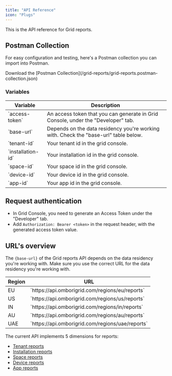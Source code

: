 ```yaml
---
title: "API Reference"
icon: "Plugs"
---
```


This is the API reference for Grid reports.

## Postman Collection

For easy configuration and testing, here's a Postman collection you can import into Postman.

<InfoBox>
  Download the [Postman
  Collection](/grid-reports/grid-reports.postman-collection.json)
</InfoBox>

### Variables

<table>
  <thead>
    <tr>
      <th>Variable</th>
      <th>Description</th>
    </tr>
  </thead>
  <tbody>
    <tr>
      <td>`access-token`</td>
      <td>
        An access token that you can generate in Grid Console, under the
        "Developer" tab.
      </td>
    </tr>
    <tr>
      <td>`base-url`</td>
      <td>
        Depends on the data residency you're working with. Check the "base-url"
        table below.
      </td>
    </tr>
    <tr>
      <td>`tenant-id`</td>
      <td>Your tenant id in the grid console.</td>
    </tr>
    <tr>
      <td>`installation-id`</td>
      <td>Your installation id in the grid console.</td>
    </tr>
    <tr>
      <td>`space-id`</td>
      <td>Your space id in the grid console.</td>
    </tr>
    <tr>
      <td>`device-id`</td>
      <td>Your device id in the grid console.</td>
    </tr>
    <tr>
      <td>`app-id`</td>
      <td>Your app id in the grid console.</td>
    </tr>
  </tbody>
</table>

## Request authentication

- In Grid Console, you need to generate an Access Token under the "Developer" tab.
- Add `Authorization: Bearer <token>` in the request header, with the generated access token value.

## URL's overview

The `{base-url}` of the Grid reports API depends on the data residency you're working with. Make sure you use the correct URL for the data residency you're working with.

<table>
  <thead>
    <tr>
      <th>Region</th>
      <th>URL</th>
    </tr>
  </thead>
  <tbody>
    <tr>
      <td>EU</td>
      <td>`https://api.omborigrid.com/regions/eu/reports`</td>
    </tr>
    <tr>
      <td>US</td>
      <td>`https://api.omborigrid.com/regions/us/reports`</td>
    </tr>
    <tr>
      <td>IN</td>
      <td>`https://api.omborigrid.com/regions/in/reports`</td>
    </tr>
    <tr>
      <td>AU</td>
      <td>`https://api.omborigrid.com/regions/au/reports`</td>
    </tr>
    <tr>
      <td>UAE</td>
      <td>`https://api.omborigrid.com/regions/uae/reports`</td>
    </tr>
  </tbody>
</table>

The current API implements 5 dimensions for reports:

- [Tenant reports](/grid-reports/tenant-reports)
- [Installation reports](/grid-reports/installation-reports)
- [Space reports](/grid-reports/space-reports)
- [Device reports](/grid-reports/device-reports)
- [App reports](/grid-reports/app-reports)
